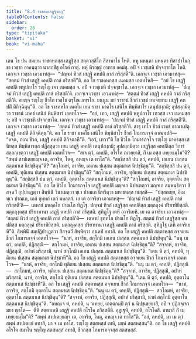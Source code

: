 ```yaml
---
title: "8.4 ราชคหเสฏฺฐิวตฺถุ"
tableOfContents: false
sidebar:
  order: 26
type: "tipitaka"
basket: "vi"
book: "vi-maha"
---
```



<DynamicBreadcrumb />

<Division number="332" book="vi-maha">

<Paragraph number="1570" book="vi-maha">
เตน โข ปน สมเยน ราชคหกสฺส เสฏฺฐิสฺส สตฺตวสฺสิโก สีสาพาโธ โหติ. พหู มหนฺตา มหนฺตา ทิสาปาโมกฺขา เวชฺชา อาคนฺตฺวา นาสกฺขิํสุ อโรคํ กาตุํ. พหุํ หิรญฺญํ อาทาย อคมํสุ. อปิ จ เวชฺเชหิ ปจฺจกฺขาโต โหติ. เอกจฺเจ เวชฺชา เอวมาหํสุ—  “ปญฺจมํ ทิวสํ เสฏฺฐิ คหปติ กาลํ กริสฺสตี”ติ. เอกจฺเจ เวชฺชา เอวมาหํสุ—  “สตฺตมํ ทิวสํ เสฏฺฐิ คหปติ กาลํ กริสฺสตี”ติ. อถ โข ราชคหกสฺส เนคมสฺส เอตทโหสิ—  “อยํ โข เสฏฺฐิ คหปติ พหูปกาโร รญฺโญ เจว เนคมสฺส จ. อปิ จ เวชฺเชหิ ปจฺจกฺขาโต. เอกจฺเจ เวชฺชา เอวมาหํสุ—  ‘ปญฺจมํ ทิวสํ เสฏฺฐิ คหปติ กาลํ กริสฺสตี’ติ. เอกจฺเจ เวชฺชา เอวมาหํสุ—  ‘สตฺตมํ ทิวสํ เสฏฺฐิ คหปติ กาลํ กริสฺสตี’ติ. อยญฺจ รญฺโญ ชีวโก เวชฺโช ตรุโณ ภทฺรโก. ยนฺนูน มยํ ราชานํ ชีวกํ เวชฺชํ ยาเจยฺยาม เสฏฺฐิํ คหปติํ ติกิจฺฉิตุนฺ”ติ.
</Paragraph>

<Paragraph number="1571" book="vi-maha">
อถ โข ราชคหโก เนคโม เยน ราชา มาคโธ เสนิโย พิมฺพิสาโร เตนุปสงฺกมิ; อุปสงฺกมิตฺวา ราชานํ มาคธํ เสนิยํ พิมฺพิสารํ เอตทโวจ—  “อยํ, เทว, เสฏฺฐิ คหปติ พหูปกาโร เทวสฺส เจว เนคมสฺส จ; อปิ จ เวชฺเชหิ ปจฺจกฺขาโต. เอกจฺเจ เวชฺชา เอวมาหํสุ—  ‘ปญฺจมํ ทิวสํ เสฏฺฐิ คหปติ กาลํ กริสฺสตี’ติ. เอกจฺเจ เวชฺชา เอวมาหํสุ—  ‘สตฺตมํ ทิวสํ เสฏฺฐิ คหปติ กาลํ กริสฺสตี’ติ. สาธุ เทโว ชีวกํ เวชฺชํ อาณาเปตุ เสฏฺฐิํ คหปติํ ติกิจฺฉิตุนฺ”ติ.
</Paragraph>

<Paragraph number="1572" book="vi-maha">
อถ โข ราชา มาคโธ เสนิโย พิมฺพิสาโร ชีวกํ โกมารภจฺจํ อาณาเปสิ—  “คจฺฉ, ภเณ ชีวก, เสฏฺฐิํ คหปติํ ติกิจฺฉาหี”ติ. “เอวํ, เทวา”ติ โข ชีวโก โกมารภจฺโจ รญฺโญ มาคธสฺส เสนิยสฺส พิมฺพิสารสฺส ปฏิสฺสุตฺวา เยน เสฏฺฐิ คหปติ เตนุปสงฺกมิ; อุปสงฺกมิตฺวา เสฏฺฐิสฺส คหปติสฺส วิการํ สลฺลกฺเขตฺวา เสฏฺฐิํ คหปติํ เอตทโวจ—  “สเจ ตฺวํ, คหปติ, อโรโค ภเวยฺยาสิ, กิํ เม อสฺส เทยฺยธมฺโม”ติ? “สพฺพํ สาปเตยฺยญฺจ เต, อาจริย, โหตุ, อหญฺจ เต ทาโส”ติ. “สกฺขิสฺสสิ ปน ตฺวํ, คหปติ, เอเกน ปเสฺสน สตฺตมาเส นิปชฺชิตุนฺ”ติ? “สกฺโกมหํ, อาจริย, เอเกน ปเสฺสน สตฺตมาเส นิปชฺชิตุนฺ”ติ. “สกฺขิสฺสสิ ปน ตฺวํ, คหปติ, ทุติเยน ปเสฺสน สตฺตมาเส นิปชฺชิตุนฺ”ติ? “สกฺโกมหํ, อาจริย, ทุติเยน ปเสฺสน สตฺตมาเส นิปชฺชิตุนฺ”ติ. “สกฺขิสฺสสิ ปน ตฺวํ, คหปติ, อุตฺตาโน สตฺตมาเส นิปชฺชิตุนฺ”ติ? “สกฺโกมหํ, อาจริย, อุตฺตาโน สตฺตมาเส นิปชฺชิตุนฺ”ติ.
</Paragraph>

<Paragraph number="1573" book="vi-maha">
อถ โข ชีวโก โกมารภจฺโจ เสฏฺฐิํ คหปติํ มญฺจเก นิปาเตตฺวา มญฺจเก สมฺพนฺธิตฺวา สีสจฺฉวิํ อุปฺปาเฏตฺวา สิพฺพินิํ วินาเมตฺวา ทฺเว ปาณเก นีหริตฺวา มหาชนสฺส ทเสฺสสิ—  “ปสฺสถเยฺย, อิเม ทฺเว ปาณเก, เอกํ ขุทฺทกํ เอกํ มหลฺลกํ. เย เต อาจริยา เอวมาหํสุ—  ‘ปญฺจมํ ทิวสํ เสฏฺฐิ คหปติ กาลํ กริสฺสตี’ติ—  เตหายํ มหลฺลโก ปาณโก ทิฏฺโฐ. ปญฺจมํ ทิวสํ เสฏฺฐิสฺส คหปติสฺส มตฺถลุงฺคํ ปริยาทิยิสฺสติ. มตฺถลุงฺคสฺส ปริยาทานา เสฏฺฐิ คหปติ กาลํ กริสฺสติ. สุทิฏฺโฐ เตหิ อาจริเยหิ. เย เต อาจริยา เอวมาหํสุ—  ‘สตฺตมํ ทิวสํ เสฏฺฐิ คหปติ กาลํ กริสฺสตี’ติ—  เตหายํ ขุทฺทโก ปาณโก ทิฏฺโฐ. สตฺตมํ ทิวสํ เสฏฺฐิสฺส คหปติสฺส มตฺถลุงฺคํ ปริยาทิยิสฺสติ. มตฺถลุงฺคสฺส ปริยาทานา เสฏฺฐิ คหปติ กาลํ กริสฺสติ. สุทิฏฺโฐ เตหิ อาจริเยหี”ติ. สิพฺพินิํ สมฺปฏิปาเฏตฺวา สีสจฺฉวิํ สิพฺพิตฺวา อาเลปํ อทาสิ.
</Paragraph>

<Paragraph number="1574" book="vi-maha">
อถ โข เสฏฺฐิ คหปติ สตฺตาหสฺส อจฺจเยน ชีวกํ โกมารภจฺจํ เอตทโวจ—  “นาหํ, อาจริย, สกฺโกมิ เอเกน ปเสฺสน สตฺตมาเส นิปชฺชิตุนฺ”ติ. “นนุ เม ตฺวํ, คหปติ, ปฏิสฺสุณิ—  สกฺโกมหํ, อาจริย, เอเกน ปเสฺสน สตฺตมาเส นิปชฺชิตุนฺ”ติ? “สจฺจาหํ, อาจริย, ปฏิสฺสุณิํ, อปาหํ มริสฺสามิ, นาหํ สกฺโกมิ เอเกน ปเสฺสน สตฺตมาเส นิปชฺชิตุนฺ”ติ. “เตน หิ ตฺวํ, คหปติ, ทุติเยน ปเสฺสน สตฺตมาเส นิปชฺชาหี”ติ.
</Paragraph>

<Paragraph number="1575" book="vi-maha">
อถ โข เสฏฺฐิ คหปติ สตฺตาหสฺส อจฺจเยน ชีวกํ โกมารภจฺจํ เอตทโวจ—  “นาหํ, อาจริย, สกฺโกมิ ทุติเยน ปเสฺสน สตฺตมาเส นิปชฺชิตุนฺ”ติ. “นนุ เม ตฺวํ, คหปติ, ปฏิสฺสุณิ—  สกฺโกมหํ, อาจริย, ทุติเยน ปเสฺสน สตฺตมาเส นิปชฺชิตุนฺ”ติ? “สจฺจาหํ, อาจริย, ปฏิสฺสุณิํ, อปาหํ มริสฺสามิ, นาหํ, อาจริย, สกฺโกมิ ทุติเยน ปเสฺสน สตฺตมาเส นิปชฺชิตุนฺ”ติ. “เตน หิ ตฺวํ, คหปติ, อุตฺตาโน สตฺตมาเส นิปชฺชาหี”ติ.
</Paragraph>

<Paragraph number="1576" book="vi-maha">
อถ โข เสฏฺฐิ คหปติ สตฺตาหสฺส อจฺจเยน ชีวกํ โกมารภจฺจํ เอตทโวจ—  “นาหํ, อาจริย, สกฺโกมิ อุตฺตาโน สตฺตมาเส นิปชฺชิตุนฺ”ติ. “นนุ เม ตฺวํ, คหปติ, ปฏิสฺสุณิ—  สกฺโกมหํ, อาจริย, อุตฺตาโน สตฺตมาเส นิปชฺชิตุนฺ”ติ? “สจฺจาหํ, อาจริย, ปฏิสฺสุณิํ, อปาหํ มริสฺสามิ, นาหํ สกฺโกมิ อุตฺตาโน สตฺตมาเส นิปชฺชิตุนฺ”ติ. “อหญฺเจ ตํ, คหปติ, น วเทยฺยํ, เอตฺตกมฺปิ ตฺวํ น นิปชฺเชยฺยาสิ, อปิ จ ปฏิกจฺเจว มยา ญาโต—  ตีหิ สตฺตาเหหิ เสฏฺฐิ คหปติ อโรโค ภวิสฺสตีติ. อุฏฺเฐหิ, คหปติ, อโรโคสิ. ชานาสิ กิํ เม เทยฺยธมฺโม”ติ? “สพฺพํ สาปเตยฺยญฺจ เต, อาจริย, โหตุ, อหญฺจ เต ทาโส”ติ. “อลํ, คหปติ, มา เม ตฺวํ สพฺพํ สาปเตยฺยํ อทาสิ, มา จ เม ทาโส. รญฺโญ สตสหสฺสํ เทหิ, มยฺหํ สตสหสฺสนฺ”ติ. อถ โข เสฏฺฐิ คหปติ อโรโค สมาโน รญฺโญ สตสหสฺสํ อทาสิ, ชีวกสฺส โกมารภจฺจสฺส สตสหสฺสํ.
</Paragraph>
</Division>